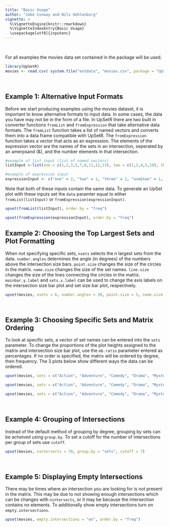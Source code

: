 ```yaml
---
title: "Basic Usage"
author: "Jake Conway and Nils Gehlenborg"
vignette: >
  %\VignetteEngine{knitr::rmarkdown}
  %\VignetteIndexEntry{Basic Usage}
  \usepackage[utf8]{inputenc}
---
```


<br>

For all examples the movies data set contained in the package will be used.
```r
library(UpSetR)
movies <- read.csv( system.file("extdata", "movies.csv", package = "UpSetR"), header=T, sep=";" )
```

<br>

Example 1: Alternative Input Formats
------------
Before we start producing examples using the movies dataset, it is important to know alternative formats to input data. In some cases, the data you have may not be in the form of a file. In UpSetR there are two built in converter functions `fromList` and `fromExpression` that take alternative data formats. The `fromList` function takes a list of named vectors and converts them into a data frame compatible with UpSetR. The `fromExpression` function takes a vector that acts as an expression. The elements of the expression vector are the names of the sets in an intersection, seperated by an amerpsand (&), and the number elements in that intersection. 
```r
#example of list input (list of named vectors)
listInput <-list(one = c(1,2,3,5,7,8,11,12,13), two = c(1,2,4,5,10), three = c(1,5,6,7,8,9,10,12,13))

#example of expression input
expressionInput <- c("one" = 2, "two" = 1, "three" = 2, "one&two" = 1, "one&three" = 4, "two&three" = 1, "one&two&three" = 2)
```
Note that both of these inputs contain the same data. To generate an UpSet plot with these inputs set the `data` paramter equal to either `fromList(listInput)` or `fromExpression(expressionInput)`.
```r
upset(fromList(listInput), order.by = "freq")
```
```r
upset(fromExpression(expressionInput), order.by = "freq")
```

Example 2: Choosing the Top Largest Sets and Plot Formatting
-----------
When not specifying specific sets, `nsets` selects the *n* largest sets from the data. `number.angles` determines the angle (in degrees) of the numbers above the intersection size bars. `point.size` changes the size of the circles in the matrix. `name.size` changes the size of the set names. `line.size` changes the size of the lines connecting the circles in the matrix. `mainbar.y.label` and `sets.x.label` can be used to change the axis labels on the intersection size bar plot and set size bar plot, respectively.
```r
upset(movies, nsets = 6, number.angles = 30, point.size = 5, name.size = 12, line.size = 2, mainbar.y.label = "Genre Intersections", sets.x.label = "Movies Per Genre")
```

<br>

Example 3: Choosing Specific Sets and Matrix Ordering
------------
To look at specific sets, a vector of set names can be entered into the `sets` parameter. To change the proportions of the plot heights assigned to the matrix and intersection size bar plot, use the `mb.ratio` parameter entered as percentages. If no order is specified, the matrix will be ordered by degree, then frequency. The 3 plots below show different ways the data can be ordered.
```r
upset(movies, sets = c("Action", "Adventure", "Comedy", "Drama", "Mystery", "Thriller", "Romance", "War", "Western"), mb.ratio = c(0.55,0.45), order.by = "freq")
```
```r
upset(movies, sets = c("Action", "Adventure", "Comedy", "Drama", "Mystery", "Thriller", "Romance", "War", "Western"), mb.ratio = c(0.55,0.45), order.by = "degree")
```
```r
upset(movies, sets = c("Action", "Adventure", "Comedy", "Drama", "Mystery", "Thriller", "Romance", "War", "Western"), mb.ratio = c(0.55,0.45), order.by = c("degree", "freq"))
```

<br>

Example 4: Grouping of Intersections
------------
Instead of the default method of grouping by degree, grouping by sets can be acheived using `group.by`. To set a cutoff for the number of intersections per group of sets use `cutoff`.
```r
upset(movies, nintersects = 70, group.by = "sets", cutoff = 7)
```

<br>

Example 5: Displaying Empty Intersections
------------
There may be times where an intersection you are looking for is not present in the matrix. This may be due to not showing enough intersections which can be changes with `nintersects`, or it may be because the intersection contains no elements. To additionally show empty intersections turn on `empty.intersections`.
```r
upset(movies, empty.intersections = "on", order.by = "freq")
```